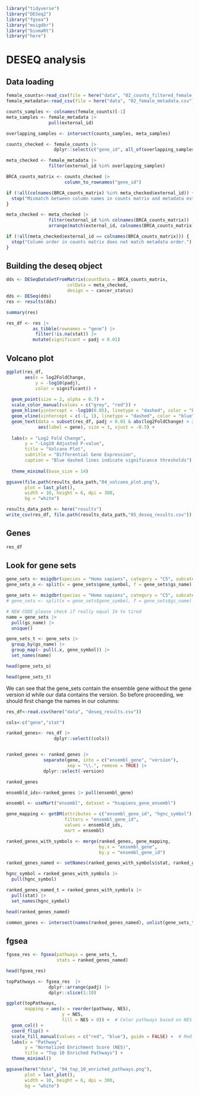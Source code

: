 ```r
library("tidyverse")
library("DESeq2")
library("fgsea")
library("msigdbr")
library("biomaRt")
library("here")

```

# DESEQ analysis

## Data loading

```r

female_counts<-read_csv(file = here("data", "02_counts_filtered_female.csv"))
female_metadata<-read_csv(file = here("data", "02_female_metadata.csv"))

```

```r

counts_samples <- colnames(female_counts)[-1]  
meta_samples <- female_metadata |> 
                pull(external_id)

overlapping_samples <- intersect(counts_samples, meta_samples)

counts_checked <- female_counts |> 
                  dplyr::select(c("gene_id", all_of(overlapping_samples)))  

meta_checked <- female_metadata |>
                filter(external_id %in% overlapping_samples)

BRCA_counts_matrix <- counts_checked |> 
                      column_to_rownames("gene_id")

if (!all(colnames(BRCA_counts_matrix) %in% meta_checked$external_id)) {
  stop("Mismatch between column names in counts matrix and metadata external IDs.")
}

meta_checked <- meta_checked |>
                filter(external_id %in% colnames(BRCA_counts_matrix)) |>
                arrange(match(external_id, colnames(BRCA_counts_matrix)))

if (!all(meta_checked$external_id == colnames(BRCA_counts_matrix))) {
  stop("Column order in counts matrix does not match metadata order.")
}


```

## Building the deseq object

```r
dds <- DESeqDataSetFromMatrix(countData = BRCA_counts_matrix,
                       colData = meta_checked,
                       design = ~ cancer_status)
dds <- DESeq(dds)
res <- results(dds)

```

```r
summary(res)

```

```r
res_df <- res |>
          as_tibble(rownames = "gene") |>  
           filter(!is.na(stat)) |> 
          mutate(significant = padj < 0.01) 
```

## Volcano plot

```r
ggplot(res_df, 
       aes(x = log2FoldChange, 
           y = -log10(padj), 
           color = significant)) +
  
  geom_point(size = 2, alpha = 0.7) + 
  scale_color_manual(values = c("grey", "red")) +
  geom_hline(yintercept = -log10(0.05), linetype = "dashed", color = "blue") +
  geom_vline(xintercept = c(-1, 1), linetype = "dashed", color = "blue") +
  geom_text(data = subset(res_df, padj < 0.01 & abs(log2FoldChange) > 2), 
            aes(label = gene), size = 3, vjust = -0.5) +
  
  labs(x = "Log2 Fold Change", 
       y = "-Log10 Adjusted P-value", 
       title = "Volcano Plot",
       subtitle = "Differential Gene Expression",
       caption = "Blue dashed lines indicate significance thresholds") + 
  
  theme_minimal(base_size = 14) 

ggsave(file.path(results_data_path,"04_volcano_plot.png"), 
       plot = last_plot(), 
       width = 10, height = 6, dpi = 300,
       bg = "white")
```

```r

results_data_path <- here("results")
write_csv(res_df, file.path(results_data_path,"05_deseq_results.csv"))

```

## Genes

```r
res_df
```


## Look for gene sets

```r
gene_sets <- msigdbr(species = "Homo sapiens", category = "C5", subcategory = "BP")
gene_sets_o <- split(x = gene_sets$gene_symbol, f = gene_sets$gs_name)
```

```r
gene_sets <- msigdbr(species = "Homo sapiens", category = "C5", subcategory = "BP")
# gene_sets <- split(x = gene_sets$gene_symbol, f = gene_sets$gs_name)
```

```r
# NEW CODE please check if really equal Im to tired
name = gene_sets |>
  pull(gs_name) |>
  unique()

gene_sets_t <- gene_sets |>
  group_by(gs_name) |>
  group_map(~ pull(.x, gene_symbol)) |>
  set_names(name)
```

```r
head(gene_sets_o)

head(gene_sets_t)
```
We can see that the gene_sets contain the ensemble gene without the gene version id while our data contains the version. So before proceeding, we should first change the names in our columns:

```r

res_df<-read.csv(here("data", "deseq_results.csv"))

cols<-c("gene","stat")

ranked_genes<- res_df |> 
                  dplyr::select((cols))


ranked_genes <- ranked_genes |> 
              separate(gene, into = c("ensembl_gene", "version"), 
                       sep = "\\.", remove = TRUE) |> 
              dplyr::select(-version)

ranked_genes

```

```r

ensembld_ids<-ranked_genes |> pull(ensembl_gene)

ensembl <- useMart("ensembl", dataset = "hsapiens_gene_ensembl")

gene_mapping <- getBM(attributes = c("ensembl_gene_id", "hgnc_symbol"), 
                      filters = "ensembl_gene_id", 
                      values = ensembld_ids, 
                      mart = ensembl)

ranked_genes_with_symbols <- merge(ranked_genes, gene_mapping,
                                   by.x = "ensembl_gene", 
                                   by.y = "ensembl_gene_id")

ranked_genes_named <- setNames(ranked_genes_with_symbols$stat, ranked_genes_with_symbols$hgnc_symbol)
```
```r
hgnc_symbol = ranked_genes_with_symbols |>
  pull(hgnc_symbol)

ranked_genes_named_t = ranked_genes_with_symbols |>
  pull(stat) |>
  set_names(hgnc_symbol)
```

```r
head(ranked_genes_named)
```

```r
common_genes <- intersect(names(ranked_genes_named), unlist(gene_sets_t))

```


## fgsea

```r
fgsea_res <- fgsea(pathways = gene_sets_t,
                   stats = ranked_genes_named)

```
```r
head(fgsea_res)
```

```r
topPathways <- fgsea_res  |> 
                dplyr::arrange(padj) |> 
                dplyr::slice(1:10)  

ggplot(topPathways, 
       mapping = aes(x = reorder(pathway, NES), 
                     y = NES, 
                     fill = NES > 0)) +  # Color pathways based on NES direction
  geom_col() +
  coord_flip() +
  scale_fill_manual(values = c("red", "blue"), guide = FALSE) +  # Red for up, blue for down
  labs(x = "Pathway", 
       y = "Normalized Enrichment Score (NES)", 
       title = "Top 10 Enriched Pathways") +
  theme_minimal()

ggsave(here("data", "04_top_10_enriched_pathways.png"), 
       plot = last_plot(), 
       width = 10, height = 6, dpi = 300,
       bg = "white")
```

